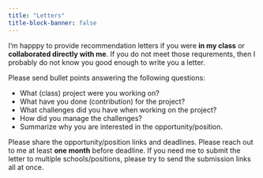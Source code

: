 ```yaml
---
title: "Letters"
title-block-banner: false
---
```


I'm happpy to provide recommendation letters if you were **in my class** or **collaborated directly with me**. If you do not meet those requrements, then I probably do not know you good enough to write you a letter. 

Please send bullet points answering the following questions:

- What (class) project were you working on?
- What have you done (contribution) for the project?
- What challenges did you have when working on the project?
- How did you manage the challenges?
- Summarize why you are interested in the opportunity/position.

Please share the opportunity/position links and deadlines. Please reach out to me at least **one month** before deadline. If you need me to submit the letter to multiple schools/positions, please try to send the submission links all at once.
